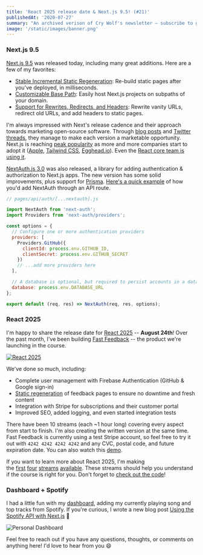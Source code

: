 ```yaml
---
title: 'React 2025 release date & Next.js 9.5! (#21)'
publishedAt: '2020-07-27'
summary: "An archived verison of Cry Wolf's newsletter – subscribe to get early access."
image: '/static/images/banner.png'
---
```


### Next.js 9.5

[Next.js 9.5](https://nextjs.org/blog/next-9-5) was released today, including many great additions. Here are a few of my favorites:

- [Stable Incremental Static Regeneration](https://nextjs.org/blog/next-9-5#stable-incremental-static-regeneration): Re-build static pages after you've deployed, in milliseconds.
- [Customizable Base Path](https://nextjs.org/blog/next-9-5#customizable-base-path): Easily host Next.js projects on subpaths of your domain.
- [Support for Rewrites, Redirects, and Headers](https://nextjs.org/blog/next-9-5#support-for-rewrites-redirects-and-headers): Rewrite vanity URLs, redirect old URLs, and add headers to static pages.

I'm always impressed with Next's release cadence and their approach towards marketing open-source software. Through [blog posts](https://vercel.com/blog/nextjs-server-side-rendering-vs-static-generation) and [Twitter threads](https://twitter.com/rauchg/status/1287792732472135680), they manage to make each version a marketable opportunity. Next.js is reaching [peak popularity](https://twitter.com/_ericelliott/status/1285908721588150272) as more and more companies start to adopt it ([Apple](https://twitter.com/rauchg/status/1286769353027801088), [Tailwind CSS](https://blog.tailwindcss.com/building-the-tailwind-blog), [Egghead.io](https://twitter.com/jhooks/status/1287612404893794306)). Even the [React core team is using it](https://twitter.com/dan_abramov/status/1286437936309968896).

[NextAuth.js 3.0](https://next-auth.js.org/) was also released, a library for adding authentication & authorization to Next.js apps. The new version has some solid improvements, plus support for [Prisma](https://www.prisma.io). [Here's a quick example](https://next-auth.js.org/getting-started/example) of how you'd add NextAuth through an API route.

```js
// pages/api/auth/[...nextauth].js

import NextAuth from 'next-auth';
import Providers from 'next-auth/providers';

const options = {
  // Configure one or more authentication providers
  providers: [
    Providers.GitHub({
      clientId: process.env.GITHUB_ID,
      clientSecret: process.env.GITHUB_SECRET
    })
    // ...add more providers here
  ],

  // A database is optional, but required to persist accounts in a database
  database: process.env.DATABASE_URL
};

export default (req, res) => NextAuth(req, res, options);
```

### React 2025

I'm happy to share the release date for [React 2025](https://react2025.com/) -- **August 24th**! Over the past month, I've been building [Fast Feedback](https://fastfeedback.io/) -- the product we're launching in the course.

[![React 2025](/static/images/buttondown/react-2025.png)](https://react2025.com/)

We've done so much, including:

- Complete user management with Firebase Authentication (GitHub & Google sign-in)
- [Static regeneration](https://vercel.com/blog/nextjs-server-side-rendering-vs-static-generation) of feedback pages to ensure no downtime and fresh content
- Integration with Stripe for subscriptions and their customer portal
- Improved SEO, added logging, and even started integration tests

There have been 10 streams (each ~1 hour long) covering every aspect from start to finish. I'm also creating the written version at the same time. Fast Feedback is currently using a test Stripe account, so feel free to try it out with `4242 4242 4242 4242` and any CVC, postal code, and future expiration date. You can also watch this [demo](https://www.youtube.com/watch?v=VFQZW8UGB3k).

If you want to learn more about React 2025, I'm making the [first](https://youtu.be/MxR5I5_hOKk?t=155) [four](https://www.youtube.com/watch?v=AGl52moyISU) [streams](https://www.youtube.com/watch?v=3g6-v3_BNbM) [available](https://www.youtube.com/watch?v=u8iv_yhSRI8). These streams should help you understand if the course is right for you. Don't forget to [check out the code](https://github.com/leerob/fastfeedback)!

### Dashboard + Spotify

I had a little fun with my [dashboard](https://leerob.io/dashboard), adding my currently playing song and top tracks from Spotify. If you're curious, I wrote a new blog post [Using the Spotify API with Next.js](https://leerob.io/blog/spotify-api-nextjs) 🚀

![Personal Dashboard](https://i.imgur.com/IFlwZHc.png)

Feel free to reach out if you have any questions, thoughts, or comments on anything here! I'd love to hear from you 😄
